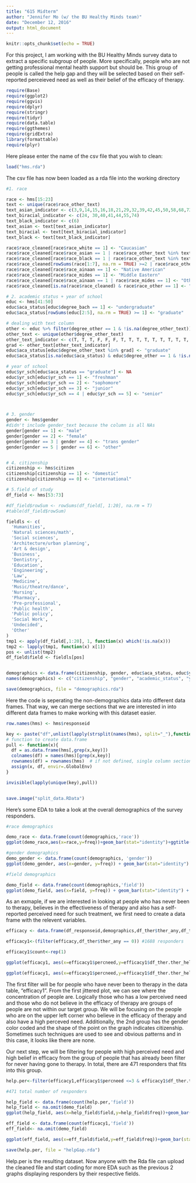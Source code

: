 ---
title: "615 Midterm"
author: "Jennifer Mo (w/ the BU Healthy Minds team)"
date: "December 12, 2016"
output: html_document
---

```{r setup, include=FALSE}
knitr::opts_chunk$set(echo = TRUE)
```

For this project, I am working with the BU Healthy Minds survey data to extract a specific subgroup of people. More specifically, people who are not getting professional mental health support but should be. This group of people is called the help gap and they will be selected based on their self-reported perceieved need as well as their belief of the efficacy of therapy. 

```{r}
require(Base)
require(ggplot2)
require(ggvis)
require(dplyr)
require(stringr)
require(tidyr)
require(data.table)
require(ggthemes)
require(gridExtra)
library(formattable)
require(plyr)

```

Here please enter the name of the csv file that you wish to clean: 
```{r}
load("hms.rda")
```

The csv file has now been loaded as a rda file into the working directory 

```{r}
#1. race 

race <- hms[15:23]
text <- unique(race$race_other_text)
text_asian_indicator <- c(3,9,14,15,16,18,21,29,32,39,42,45,50,58,68,73,75,76,79,80)
text_biracial_indicator <- c(24, 30,40,41,44,55,74)
text_black_indicator <- c(6)
text_asian <- text[text_asian_indicator]
text_biracial <- text[text_biracial_indicator]
text_black <- text[text_black_indicator]

race$race_cleaned[race$race_white == 1] <- "Caucasian"
race$race_cleaned[race$race_asian == 1 | race$race_other_text %in% text_asian] <- "Asian"
race$race_cleaned[race$race_black == 1 | race$race_other_text %in% text_black] <- "African American"
race$race_cleaned[rowSums(race[1:7], na.rm = TRUE) >=2 | race$race_other_text %in% text_biracial] <- "Biracial"
race$race_cleaned[race$race_ainaan == 1] <- "Native American"
race$race_cleaned[race$race_mides == 1] <- "Middle Eastern"
race$race_cleaned[race$race_ainaan == 1 | race$race_mides == 1] <- "Other"
race$race_cleaned[is.na(race$race_cleaned) & race$race_other == 1] <- "Other"

# 2. academic status + year of school
educ <- hms[41:50]
educ$aca_status[educ$degree_bach == 1] <- "undergraduate"
educ$aca_status[rowSums(educ[2:5], na.rm = TRUE) >= 1] <- "graduate"

# dealing with text column
other <- educ %>% filter(degree_other == 1 & !is.na(degree_other_text))
other_text <- unique(other$degree_other_text)
other_text_indicator <- c(T, T, T, F, F, F, T, T, T, T, T, T, T, T, T, T, F, F, F, T, T, T, F, F, T, F, F, F, T, T, F)
grad <- other_text[other_text_indicator]
educ$aca_status[educ$degree_other_text %in% grad] <- "graduate"
educ$aca_status[is.na(educ$aca_status) & educ$degree_other == 1 & !is.na(educ$degree_other_text)] <- "other"

# year of school
educ$yr_sch[educ$aca_status == "graduate"] <- NA
educ$yr_sch[educ$yr_sch == 1] <- "freshman"
educ$yr_sch[educ$yr_sch == 2] <- "sophomore"
educ$yr_sch[educ$yr_sch == 3] <- "junior"
educ$yr_sch[educ$yr_sch == 4 | educ$yr_sch == 5] <- "senior"



# 3. gender
gender <- hms$gender
#didn't include gender_text because the column is all NAs
gender[gender == 1] <- "male"
gender[gender == 2] <- "female"
gender[gender == 3 | gender == 4] <- "trans gender"
gender[gender == 5 | gender == 6] <- "other"


# 4. citizenship
citizenship <- hms$citizen
citizenship[citizenship == 1] <- "domestic"
citizenship[citizenship == 0] <- "international"

# 5.field of study
df_field <- hms[53:73]

#df_field$rowSum <- rowSums(df_field[, 1:20], na.rm = T)
#table(df_field$rowSum)

fieldls <- c(
  'Humanities',
  'Natural sciences/math',
  'Social sciences',
  'Architecture/urban planning',
  'Art & design',
  'Business',
  'Dentistry',
  'Education',
  'Engineering',
  'Law',
  'Medicine',
  'Music/theatre/dance',
  'Nursing',
  'Pharmacy',
  'Pre-professional',
  'Public health',
  'Public policy',
  'Social Work',
  'Undecided',
  'Other'
)
tmp1 <- apply(df_field[,1:20], 1, function(x) which(!is.na(x)))
tmp2 <- lapply(tmp1, function(x) x[1])
pos <- unlist(tmp2)
df_field$field <- fieldls[pos]


demographics <- data.frame(citizenship, gender, educ$aca_status, educ$yr_sch, race$race_cleaned, df_field$field)
names(demographics) <- c("citizenship", "gender", "academic_status", "year_of_school", "race", "field")

save(demographics, file = "demographics.rda")
```

Here the code is seperating the non-demographics data into different data frames. That way, we can merge sections that we are interested in into different data frames to make working with this dataset easier. 

```{r}

row.names(hms) <- hms$responseid

key <- paste("df",unlist(lapply(strsplit(names(hms), split="_"),function(x){x[1]})),sep = "_")
# function to create data.frame
pull <- function(x){
  df = as.data.frame(hms[,grep(x,key)])
  colnames(df) = names(hms)[grep(x,key)]
  rownames(df) = rownames(hms)  # if not defined, single column section will lose row names.
  assign(x, df, envir=.GlobalEnv)
}

invisible(lapply(unique(key),pull))


save.image("split_data.RData")

```


Here's some EDA to take a look at the overall demographics of the survey responders. 
```{r}

#race demographics

demo_race <- data.frame(count(demographics,'race'))
ggplot(demo_race,aes(x=race,y=freq))+geom_bar(stat="identity")+ggtitle("Race")+ylab("Frequency")+xlab("Race Demographics")

#gender demographics 
demo_gender <- data.frame(count(demographics, 'gender'))
ggplot(demo_gender, aes(x=gender, y=freq)) + geom_bar(stat="identity") + ggtitle("Gender Demographics")+ ylab("Frequency")+ xlab("Gender")

#field demographics

demo_field <- data.frame(count(demographics,'field'))
ggplot(demo_field, aes(x=field, y=freq)) + geom_bar(stat="identity") + ggtitle("Field Demographics")+ ylab("Frequency")+ xlab("Field") + theme(axis.text.x = element_text(angle=60,hjust=1))

```



As an exmaple, if we are interested in looking at people who has never been to therapy, believes in the effectiveness of therapy and also has a self- reported perceived need for such treatment, we first need to create a data frame with the relevent variables. 
```{r}
efficacy <- data.frame(df_responseid,demographics,df_ther$ther_any,df_ther$ther_help,df_med$med_help,df_percneed, df_bar$bar_ns_1, df_bar$bar_ns_2, df_bar$bar_ns_3, df_bar$bar_ns_4, df_bar$bar_ns_5,df_bar$bar_ns_6, df_bar$bar_ns_7,df_bar$bar_ns_8,df_stig)

efficacy1<-(filter(efficacy,df_ther$ther_any == 0)) #1688 responders 

efficacy1$count<-rep(1)

ggplot(efficacy1, aes(x=efficacy1$percneed,y=efficacy1$df_ther.ther_help))+geom_count()+geom_jitter()+xlab("Percieved Need (Strongly Agree --> Strongly Disagree)")+ylab("Belief in Effectiveness in Threapy (Strongly Agree --> Strongly Disagree")+ggtitle("Opinions on Efficacy (no treatment)")+theme_classic()

ggplot(efficacy1, aes(x=efficacy1$percneed,y=efficacy1$df_ther.ther_help,color=gender,shape=citizenship))+geom_jitter()

```
The first filter will be for people who have never been to therapy in the data table, "efficacy1". From the first jittered plot, we can see where the concentration of people are. Logically those who has a low perceived need and those who do not believe in the efficacy of therapy are groups of people are not within our target group. We will be focusing on the people who are on the upper left corner who believe in the efficacy of therapy and also have a high perceved need. Additionally, the 2nd group has the gender color coded and the shape of the point on the graph indicates citizenship. Sometimes such techniques are used to see and obvious patterns and in this case, it looks like there are none. 

Our next step, we will be filtering for people with high perceived need and high belief in efficacy from the group of people that has already been filter for never having gone to therapy. In total, there are 471 responders that fits into this group. 

```{r}
help.per<-filter(efficacy1,efficacy1$percneed <=3 & efficacy1$df_ther.ther_help < 3)

#471 total number of responders 

help_field <- data.frame(count(help.per,'field'))
help_field <- na.omit(demo_field)
ggplot(help_field, aes(x=help_field$field,y=help_field$freq))+geom_bar(stat="identity",fill='blue') + ggtitle("Field Demographics of help gap")+ ylab("Frequency")+ xlab("Field") + theme(axis.text.x = element_text(angle=60,hjust=1))

eff_field <- data.frame(count(efficacy1,'field'))
eff_field<- na.omit(demo_field)

ggplot(eff_field, aes(x=eff_field$field,y=eff_field$freq))+geom_bar(stat="identity",fill='lightgreen') + ggtitle("Field Demographics For Non-Patients")+ ylab("Frequency")+ xlab("Field") + theme(axis.text.x = element_text(angle=60,hjust=1))

save(help.per, file = "helpGap.rda")
```

Help.per is the resulting dataset. Now anyone with the Rda file can upload the cleaned file and start coding for more EDA such as the previous 2 graphs displaying responders by their respective fields. 
